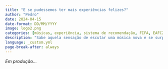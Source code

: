 ```yaml
---
title: "E se pudessemos ter mais experiências felizes?"
author: "Pedro"
date: 2024-04-15
date-format: DD/MM/YYYY
image: logo2.png
categories: [músicas, experiência, sistema de recomendação, FIFA, EAFC24, futebol]
description: "Sabe aquela sensação de escutar uma música nova e se surpreender muito com o que acabou de ouvir? É algo surreal! Existem milhões de músicas existentes e devem ser lançadas milhares todos os dias (não tenho dados pra provar rs). Agora imagine o tanto de músicas que você provavelmente amaria e não teve a oportunidade de escutar, são muitas chances de ser um pouco mais feliz todos os dias."
language: _custom.yml
page-break-after: always
---
```


*Em produção...*